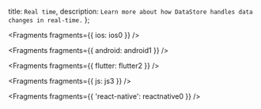   title: `Real time`,
  description: `Learn more about how DataStore handles data changes in real-time.`
};


<Fragments fragments={{ ios: ios0 }} />


<Fragments fragments={{ android: android1 }} />


<Fragments fragments={{ flutter: flutter2 }} />


<Fragments fragments={{ js: js3 }} />


<Fragments fragments={{ 'react-native': reactnative0 }} />
